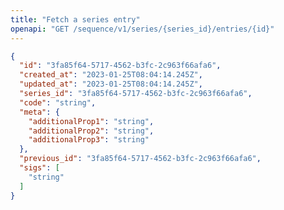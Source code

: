 ```yaml
---
title: "Fetch a series entry"
openapi: "GET /sequence/v1/series/{series_id}/entries/{id}"
---
```


<ResponseExample>

```json Example
{​
  "id": "3fa85f64-5717-4562-b3fc-2c963f66afa6",​
  "created_at": "2023-01-25T08:04:14.245Z",​
  "updated_at": "2023-01-25T08:04:14.245Z",​
  "series_id": "3fa85f64-5717-4562-b3fc-2c963f66afa6",​
  "code": "string",​
  "meta": {​
    "additionalProp1": "string",​
    "additionalProp2": "string",​
    "additionalProp3": "string"​
  },​
  "previous_id": "3fa85f64-5717-4562-b3fc-2c963f66afa6",​
  "sigs": [​
    "string"​
  ]​
​}
```

</ResponseExample>
